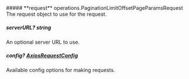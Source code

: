 
<Collapsible>
    ##### **request** operations.PaginationLimitOffsetPageParamsRequest
    The request object to use for the request.
    <Collapsible.Break/>
    <PaginationLimitOffsetPageParamsRequest/>
</Collapsible>

##### **serverURL?** string
An optional server URL to use.

##### **config?** [AxiosRequestConfig](https://axios-http.com/docs/req_config)
Available config options for making requests.

